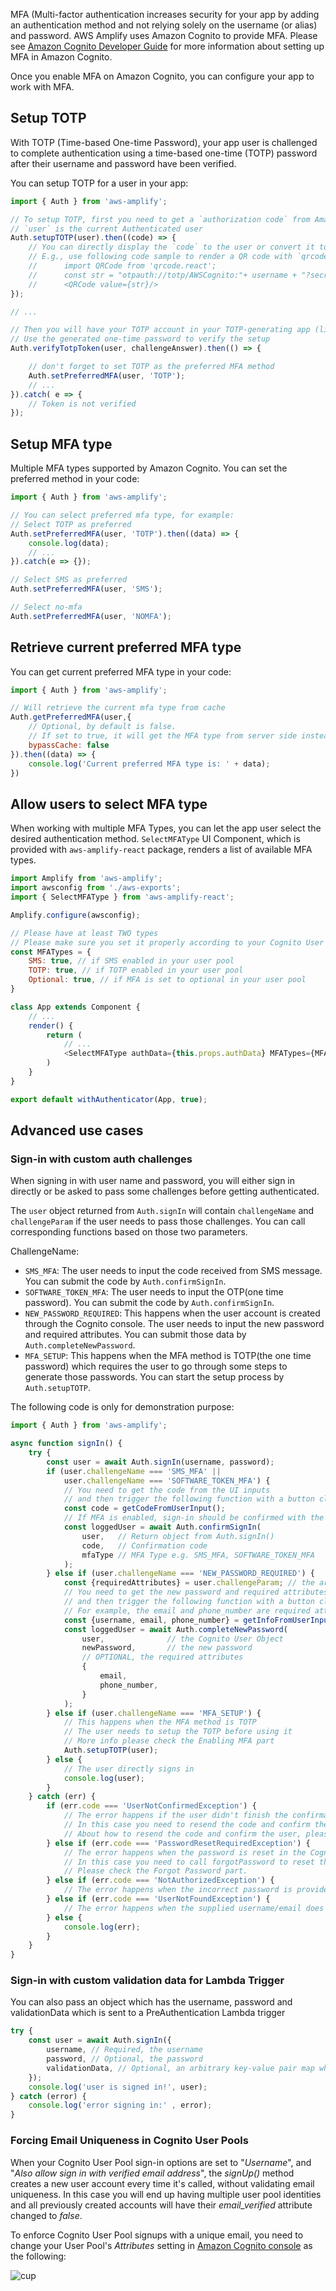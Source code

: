 MFA (Multi-factor authentication increases security for your app by adding an authentication method and not relying solely on the username (or alias) and password. AWS Amplify uses Amazon Cognito to provide MFA. Please see [Amazon Cognito Developer Guide](https://docs.aws.amazon.com/cognito/latest/developerguide/user-pool-settings-mfa.html) for more information about setting up MFA in Amazon Cognito.

Once you enable MFA on Amazon Cognito, you can configure your app to work with MFA.

## Setup TOTP

With TOTP (Time-based One-time Password), your app user is challenged to complete authentication using a time-based one-time (TOTP) password after their username and password have been verified.

You can setup TOTP for a user in your app:

```javascript
import { Auth } from 'aws-amplify';

// To setup TOTP, first you need to get a `authorization code` from Amazon Cognito
// `user` is the current Authenticated user
Auth.setupTOTP(user).then((code) => {
    // You can directly display the `code` to the user or convert it to a QR code to be scanned.
    // E.g., use following code sample to render a QR code with `qrcode.react` component:  
    //      import QRCode from 'qrcode.react';
    //      const str = "otpauth://totp/AWSCognito:"+ username + "?secret=" + code + "&issuer=" + issuer;
    //      <QRCode value={str}/>
});

// ...

// Then you will have your TOTP account in your TOTP-generating app (like Google Authenticator)
// Use the generated one-time password to verify the setup
Auth.verifyTotpToken(user, challengeAnswer).then(() => {

    // don't forget to set TOTP as the preferred MFA method
    Auth.setPreferredMFA(user, 'TOTP');
    // ...
}).catch( e => {
    // Token is not verified
});
```

## Setup MFA type

Multiple MFA types supported by Amazon Cognito. You can set the preferred method in your code:

```javascript
import { Auth } from 'aws-amplify';

// You can select preferred mfa type, for example:
// Select TOTP as preferred
Auth.setPreferredMFA(user, 'TOTP').then((data) => {
    console.log(data);
    // ...
}).catch(e => {});

// Select SMS as preferred
Auth.setPreferredMFA(user, 'SMS');

// Select no-mfa
Auth.setPreferredMFA(user, 'NOMFA');
```

## Retrieve current preferred MFA type

You can get current preferred MFA type in your code:
```javascript
import { Auth } from 'aws-amplify';

// Will retrieve the current mfa type from cache
Auth.getPreferredMFA(user,{
    // Optional, by default is false. 
    // If set to true, it will get the MFA type from server side instead of from local cache.
    bypassCache: false 
}).then((data) => {
    console.log('Current preferred MFA type is: ' + data);
})
```

## Allow users to select MFA type

When working with multiple MFA Types, you can let the app user select the desired authentication method. `SelectMFAType` UI Component, which is provided with `aws-amplify-react` package, renders a list of available MFA types.

```javascript
import Amplify from 'aws-amplify';
import awsconfig from './aws-exports';
import { SelectMFAType } from 'aws-amplify-react';

Amplify.configure(awsconfig);

// Please have at least TWO types
// Please make sure you set it properly according to your Cognito User pool
const MFATypes = {
    SMS: true, // if SMS enabled in your user pool
    TOTP: true, // if TOTP enabled in your user pool
    Optional: true, // if MFA is set to optional in your user pool
}

class App extends Component {
    // ...
    render() {
        return (
            // ...
            <SelectMFAType authData={this.props.authData} MFATypes={MFATypes}>
        )
    }
}

export default withAuthenticator(App, true);
```

## Advanced use cases

### Sign-in with custom auth challenges

When signing in with user name and password, you will either sign in directly or be asked to pass some challenges before getting authenticated.

The `user` object returned from `Auth.signIn` will contain `challengeName` and `challengeParam` if the user needs to pass those challenges. You can call corresponding functions based on those two parameters.

ChallengeName:

* `SMS_MFA`: The user needs to input the code received from SMS message. You can submit the code by `Auth.confirmSignIn`.
* `SOFTWARE_TOKEN_MFA`: The user needs to input the OTP(one time password). You can submit the code by `Auth.confirmSignIn`.
* `NEW_PASSWORD_REQUIRED`: This happens when the user account is created through the Cognito console. The user needs to input the new password and required attributes. You can submit those data by `Auth.completeNewPassword`.
* `MFA_SETUP`: This happens when the MFA method is TOTP(the one time password) which requires the user to go through some steps to generate those passwords. You can start the setup process by `Auth.setupTOTP`.

The following code is only for demonstration purpose:

```javascript
import { Auth } from 'aws-amplify';

async function signIn() {
    try {
        const user = await Auth.signIn(username, password);
        if (user.challengeName === 'SMS_MFA' ||
            user.challengeName === 'SOFTWARE_TOKEN_MFA') {
            // You need to get the code from the UI inputs
            // and then trigger the following function with a button click
            const code = getCodeFromUserInput();
            // If MFA is enabled, sign-in should be confirmed with the confirmation code
            const loggedUser = await Auth.confirmSignIn(
                user,   // Return object from Auth.signIn()
                code,   // Confirmation code  
                mfaType // MFA Type e.g. SMS_MFA, SOFTWARE_TOKEN_MFA
            );
        } else if (user.challengeName === 'NEW_PASSWORD_REQUIRED') {
            const {requiredAttributes} = user.challengeParam; // the array of required attributes, e.g ['email', 'phone_number']
            // You need to get the new password and required attributes from the UI inputs
            // and then trigger the following function with a button click
            // For example, the email and phone_number are required attributes
            const {username, email, phone_number} = getInfoFromUserInput();
            const loggedUser = await Auth.completeNewPassword(
                user,              // the Cognito User Object
                newPassword,       // the new password
                // OPTIONAL, the required attributes
                {
                    email,
                    phone_number,
                }
            );
        } else if (user.challengeName === 'MFA_SETUP') {
            // This happens when the MFA method is TOTP
            // The user needs to setup the TOTP before using it
            // More info please check the Enabling MFA part
            Auth.setupTOTP(user);
        } else {
            // The user directly signs in
            console.log(user);
        }
    } catch (err) {
        if (err.code === 'UserNotConfirmedException') {
            // The error happens if the user didn't finish the confirmation step when signing up
            // In this case you need to resend the code and confirm the user
            // About how to resend the code and confirm the user, please check the signUp part
        } else if (err.code === 'PasswordResetRequiredException') {
            // The error happens when the password is reset in the Cognito console
            // In this case you need to call forgotPassword to reset the password
            // Please check the Forgot Password part.
        } else if (err.code === 'NotAuthorizedException') {
            // The error happens when the incorrect password is provided
        } else if (err.code === 'UserNotFoundException') {
            // The error happens when the supplied username/email does not exist in the Cognito user pool
        } else {
            console.log(err);
        }
    }
}
```

### Sign-in with custom validation data for Lambda Trigger

You can also pass an object which has the username, password and validationData which is sent to a PreAuthentication Lambda trigger

```js
try {
    const user = await Auth.signIn({
        username, // Required, the username
        password, // Optional, the password
        validationData, // Optional, an arbitrary key-value pair map which can contain any key and will be passed to your PreAuthentication Lambda trigger as-is. It can be used to implement additional validations around authentication
    });
    console.log('user is signed in!', user);
} catch (error) {
    console.log('error signing in:' , error);
}
```

### Forcing Email Uniqueness in Cognito User Pools

When your Cognito User Pool sign-in options are set to "*Username*", and "*Also allow sign in with verified email address*", the *signUp()* method creates a new user account every time it's called, without validating email uniqueness. In this case you will end up having multiple user pool identities and all previously created accounts will have their *email_verified* attribute changed to *false*. 

To enforce Cognito User Pool signups with a unique email, you need to change your User Pool's *Attributes* setting in [Amazon Cognito console](https://console.aws.amazon.com/cognito) as the following:

![cup](/images/cognito_user_pool_settings.png)
